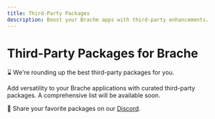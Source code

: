 ```yaml
---
title: Third-Party Packages
description: Boost your Brache apps with third-party enhancements.
---
```


# Third-Party Packages for Brache

⌛ We're rounding up the best third-party packages for you.

Add versatility to your Brache applications with curated third-party packages. A comprehensive list will be available soon.

🎉 Share your favorite packages on our [Discord](https://discord.gg/YOUR_DISCORD_LINK).
